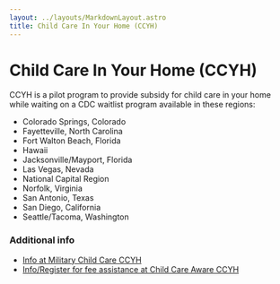 ```yaml
---
layout: ../layouts/MarkdownLayout.astro
title: Child Care In Your Home (CCYH)
---
```



# Child Care In Your Home (CCYH)

CCYH is a pilot program to provide subsidy for child care in your home while waiting on a CDC waitlist program available in these regions:
- Colorado Springs, Colorado
- Fayetteville, North Carolina
- Fort Walton Beach, Florida
- Hawaii
- Jacksonville/Mayport, Florida
- Las Vegas, Nevada
- National Capital Region
- Norfolk, Virginia
- San Antonio, Texas
- San Diego, California
- Seattle/Tacoma, Washington

### Additional info
- [Info at Military Child Care CCYH](https://public.militarychildcare.csd.disa.mil/mcc-central/mcchome/child-care-in-your-home)
- [Info/Register for fee assistance at Child Care Aware CCYH](https://www.childcareaware.org/fee-assistancerespite/dod-families/ccyh-providers/)


